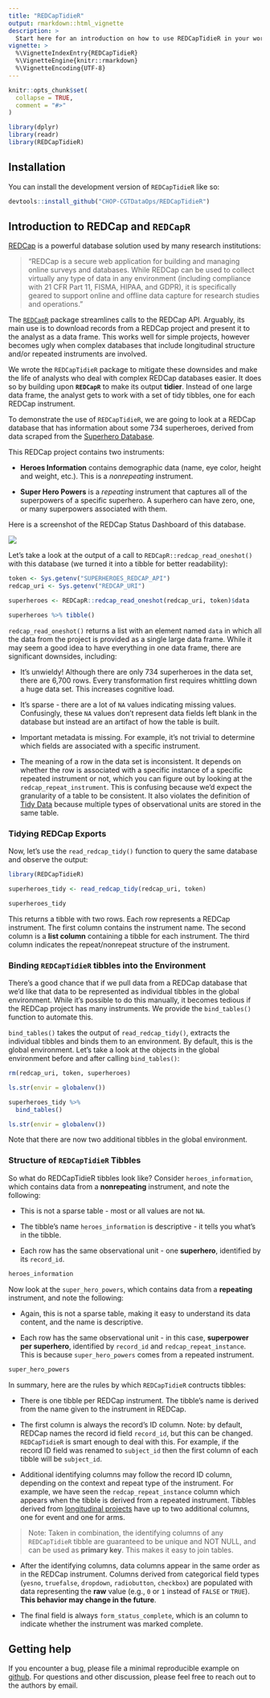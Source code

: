 ```yaml
---
title: "REDCapTidieR"
output: rmarkdown::html_vignette
description: >
  Start here for an introduction on how to use REDCapTidieR in your workflows.
vignette: >
  %\VignetteIndexEntry{REDCapTidieR}
  %\VignetteEngine{knitr::rmarkdown}
  %\VignetteEncoding{UTF-8}
---
```


```r
knitr::opts_chunk$set(
  collapse = TRUE,
  comment = "#>"
)

library(dplyr)
library(readr)
library(REDCapTidieR)
```

## Installation

You can install the development version of `REDCapTidieR` like so:

```r
devtools::install_github("CHOP-CGTDataOps/REDCapTidieR")
```

## Introduction to REDCap and `REDCapR`

[REDCap](https://www.project-redcap.org/) is a powerful database solution used by many research institutions:

> "REDCap is a secure web application for building and managing online surveys and databases. While REDCap can be used to collect virtually any type of data in any environment (including compliance with 21 CFR Part 11, FISMA, HIPAA, and GDPR), it is specifically geared to support online and offline data capture for research studies and operations."

The [`REDCapR`](https://ouhscbbmc.github.io/REDCapR/) package streamlines calls to the REDCap API. Arguably, its main use is to download records from a REDCap project and present it to the analyst as a data frame. This works well for simple projects, however becomes ugly when complex databases that include longitudinal structure and/or repeated instruments are involved.

We wrote the `REDCapTidieR` package to mitigate these downsides and make the life of analysts who deal with complex REDCap databases easier. It does so by building upon **`REDCapR`** to make its output **tidier**. Instead of one large data frame, the analyst gets to work with a set of tidy tibbles, one for each REDCap instrument.

To demonstrate the use of `REDCapTidieR`, we are going to look at a REDCap database that has information about some 734 superheroes, derived from data scraped from the [Superhero Database](https://www.superherodb.com/).

This REDCap project contains two instruments:

-   **Heroes Information** contains demographic data (name, eye color, height and weight, etc.). This is a *nonrepeating* instrument.

-   **Super Hero Powers** is a *repeating* instrument that captures all of the superpowers of a specific superhero. A superhero can have zero, one, or many superpowers associated with them.

Here is a screenshot of the REDCap Status Dashboard of this database.

![](record_status_dash.png)

Let's take a look at the output of a call to `REDCapR::redcap_read_oneshot()` with this database (we turned it into a tibble for better readability):

```r
token <- Sys.getenv("SUPERHEROES_REDCAP_API")
redcap_uri <- Sys.getenv("REDCAP_URI")
```

```r
superheroes <- REDCapR::redcap_read_oneshot(redcap_uri, token)$data

superheroes %>% tibble()
```

`redcap_read_oneshot()` returns a list with an element named `data` in which all the data from the project is provided as a single large data frame. While it may seem a good idea to have everything in one data frame, there are significant downsides, including:

-   It's unwieldy! Although there are only 734 superheroes in the data set, there are 6,700 rows. Every transformation first requires whittling down a huge data set. This increases cognitive load.

-   It's sparse - there are a lot of `NA` values indicating missing values. Confusingly, these `NA` values don't represent data fields left blank in the database but instead are an artifact of how the table is built.

-   Important metadata is missing. For example, it's not trivial to determine which fields are associated with a specific instrument.

-   The meaning of a row in the data set is inconsistent. It depends on whether the row is associated with a specific instance of a specific repeated instrument or not, which you can figure out by looking at the `redcap_repeat_instrument`. This is confusing because we'd expect the granularity of a table to be consistent. It also violates the definition of [Tidy Data](https://cran.r-project.org/web/packages/tidyr/vignettes/tidy-data.html) because multiple types of observational units are stored in the same table.

### Tidying REDCap Exports

Now, let's use the `read_redcap_tidy()` function to query the same database and observe the output:

```r
library(REDCapTidieR)
```

```r
superheroes_tidy <- read_redcap_tidy(redcap_uri, token)

superheroes_tidy
```

This returns a tibble with two rows. Each row represents a REDCap instrument. The first column contains the instrument name. The second column is a **list column** containing a tibble for each instrument. The third column indicates the repeat/nonrepeat structure of the instrument.

### Binding `REDCapTidieR` tibbles into the Environment

There's a good chance that if we pull data from a REDCap database that we'd like that data to be represented as individual tibbles in the global environment. While it's possible to do this manually, it becomes tedious if the REDCap project has many instruments. We provide the `bind_tables()` function to automate this.

`bind_tables()` takes the output of `read_redcap_tidy()`, extracts the individual tibbles and binds them to an environment. By default, this is the global environment. Let's take a look at the objects in the global environment before and after calling `bind_tables()`:

```r
rm(redcap_uri, token, superheroes)
```

```r
ls.str(envir = globalenv())
```

```r
superheroes_tidy %>%
  bind_tables()

ls.str(envir = globalenv())
```

Note that there are now two additional tibbles in the global environment.

### Structure of `REDCapTidieR` Tibbles

So what do REDCapTidieR tibbles look like? Consider `heroes_information`, which contains data from a **nonrepeating** instrument, and note the following:

-   This is not a sparse table - most or all values are not `NA`.

-   The tibble's name `heroes_information` is descriptive - it tells you what's in the tibble.

-   Each row has the same observational unit - one **superhero**, identified by its `record_id`.

```r
heroes_information
```

Now look at the `super_hero_powers`, which contains data from a **repeating** instrument, and note the following:

-   Again, this is not a sparse table, making it easy to understand its data content, and the name is descriptive.

-   Each row has the same observational unit - in this case, **superpower per superhero**, identified by `record_id` and `redcap_repeat_instance`. This is because `super_hero_powers` comes from a repeated instrument.

```r
super_hero_powers
```

In summary, here are the rules by which `REDCapTidieR` contructs tibbles:

-   There is one tibble per REDCap instrument. The tibble's name is derived from the name given to the instrument in REDCap.

-   The first column is always the record's ID column. Note: by default, REDCap names the record id field `record_id`, but this can be changed. `REDCapTidieR` is smart enough to deal with this. For example, if the record ID field was renamed to `subject_id` then the first column of each tibble will be `subject_id`.

-   Additional identifying columns may follow the record ID column, depending on the context and repeat type of the instrument. For example, we have seen the `redcap_repeat_instance` column which appears when the tibble is derived from a repeated instrument. Tibbles derived from [longitudinal projects](longitudinal_redcap.html) have up to two additional columns, one for event and one for arms.

> Note: Taken in combination, the identifying columns of any `REDCapTidieR` tibble are guaranteed to be unique and NOT NULL, and can be used as **primary key**. This makes it easy to join tables.

-   After the identifying columns, data columns appear in the same order as in the REDCap instrument. Columns derived from categorical field types (`yesno`, `truefalse`, `dropdown`, `radiobutton`, `checkbox`) are populated with data representing the **raw** value (e.g., `0` or `1` instead of `FALSE` or `TRUE`). **This behavior may change in the future**.

-   The final field is always `form_status_complete`, which is an column to indicate whether the instrument was marked complete.

## Getting help

If you encounter a bug, please file a minimal reproducible example on [github](https://github.com/CHOP-CGTDataOps/REDCapTidieR/issues). For questions and other discussion, please feel free to reach out to the authors by email.
